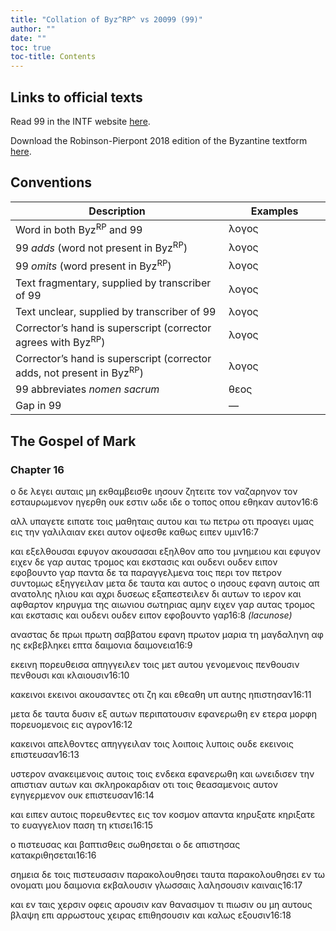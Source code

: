```yaml
---
title: "Collation of Byz^RP^ vs 20099 (99)"
author: ""
date: ""
toc: true
toc-title: Contents
---
```


::: {.callout-note appearance="minimal" icon="false" collapse="true"}
# Links to official texts

Read 99 in the INTF website [here](https://ntvmr.uni-muenster.de/manuscript-workspace?docID=20099).

Download the Robinson-Pierpont 2018 edition of the Byzantine textform [here](https://web.archive.org/web/20210413060536/https://byzantinetext.com/wp-content/uploads/2021/03/robinson-pierpont-2018-gnt-edition.pdf).


:::


::: {.callout-note appearance="minimal" icon="false" collapse="true"}
# Conventions

| Description                                                              	| Examples                           	|
|--------------------------------------------------------------------------	|------------------------------------	|
| Word in both Byz^RP^ and 99                                   	| λογος                              	|
| 99 *adds* (word not present in Byz^RP^)                       	| [λογος]{.greek-added}            	|
| 99 *omits* (word present in Byz^RP^)                          	| [λογος]{.greek-omitted}          	|
| Text fragmentary, supplied by transcriber of 99               	| [λογος]{.greek-supplied}         	|
| Text unclear, supplied by transcriber of 99                   	| [λογος]{.unclear}                	|
| Corrector's hand is superscript (corrector agrees with Byz^RP^)          	| [λογος]{.corr}                   	|
| Corrector's hand is superscript (corrector adds, not present in Byz^RP^) 	| [[λογος]{.corr}]{.greek-added} 	|
| 99 abbreviates *nomen sacrum*                                 	| [θεος]{.greek-abbr}            	|
| Gap in 99                                                     	| [―]{.gap}                        	|
:::

## The Gospel of Mark

### Chapter 16

[ο]{.greek-omitted} [δε]{.greek-omitted} [λεγει]{.greek-omitted} [αυταις]{.greek-omitted} [μη]{.greek-omitted} [εκθαμβεισθε]{.greek-omitted} [ιησουν]{.greek-omitted} [ζητειτε]{.greek-omitted} [τον]{.greek-omitted} [ναζαρηνον]{.greek-omitted} [τον]{.greek-omitted} [εσταυρωμενον]{.greek-omitted} [ηγερθη]{.greek-omitted} [ουκ]{.greek-omitted} [εστιν]{.greek-supplied} ωδε ιδε ο τοπος οπου εθηκαν αυτον[16:6]{.aside}

αλλ υπαγετε ειπατε τοις μαθηταις αυτου και τω πετρω οτι προαγει υμας εις την γαλιλαιαν εκει αυτον οψεσθε καθως ειπεν υμιν[16:7]{.aside}

και [εξελθουσαι]{.greek-omitted} [εφυγον]{.greek-omitted} [ακουσασαι]{.greek-added} [εξηλθον]{.greek-added} απο του μνημειου [και]{.greek-added} [εφυγον]{.greek-added} ειχεν [δε]{.greek-omitted} [γαρ]{.greek-added} αυτας τρομος και εκστασις και ουδενι ουδεν ειπον εφοβουντο γαρ [[π]{.greek-supplied}αντα]{.greek-added} [δε]{.greek-added} [τα]{.greek-added} [π[αρ]{.greek-supplied}αγγελμεν[α]{.greek-supplied}]{.greek-added} [[τ]{.greek-supplied}οις]{.greek-added} [περι]{.greek-added} [[το]{.greek-supplied}ν]{.greek-added} [[πετ]{.greek-supplied}ρον]{.greek-added} [συντομως]{.greek-added} [εξηγγειλαν]{.greek-added} [μετα]{.greek-added} [δε]{.greek-added} [ταυτα]{.greek-added} [και]{.greek-added} [αυτος]{.greek-added} [ο]{.greek-added} [[ιησους]{.greek-abbr}]{.greek-added} [εφανη]{.greek-added} [αυτοις]{.greek-added} [απ]{.greek-added} [ανατολης]{.greek-added} [ηλιου]{.greek-added} [και]{.greek-added} [αχρι]{.greek-added} [δυσεως]{.greek-added} [εξαπεστειλεν]{.greek-added} [δι]{.greek-added} [αυτων]{.greek-added} [το]{.greek-added} [ιερον]{.greek-added} [και]{.greek-added} [αφθαρτον]{.greek-added} [κηρυγμα]{.greek-added} [της]{.greek-added} [αιωνιου]{.greek-added} [σωτηριας]{.greek-added} [αμην]{.greek-added} [ειχεν]{.greek-added} [γαρ]{.greek-added} [αυτας]{.greek-added} [τρομος]{.greek-added} [και]{.greek-added} [εκστασις]{.greek-added} [και]{.greek-added} [ουδενι]{.greek-added} [ουδεν]{.greek-added} [ειπον]{.greek-added} [εφοβουντο]{.greek-added} [γαρ]{.greek-added}[[16:8 *(lacunose)*]{.lacunose}]{.aside}

αναστας δε πρωι πρωτη σαββατου εφανη πρωτον μαρια τη μαγδαληνη [α]{.greek-supplied}[φ]{.unclear} ης εκ[β]{.unclear}εβλ[η]{.unclear}κει επτα [δαιμονια]{.greek-omitted} [δαι[μ]{.unclear}ονεια]{.greek-added}[16:9]{.aside}

[εκ]{.unclear}ει[ν]{.unclear}η π[ο]{.unclear}ρευθεισα [απηγγ]{.unclear}ειλεν τοις μετ αυτ[ου]{.unclear} γενομενοις [πενθουσιν]{.greek-omitted} [πενθουσι]{.greek-added} και κλαιουσιν[16:10]{.aside}

[κακεινοι]{.greek-omitted} [εκεινοι]{.greek-added} ακουσαντες οτι ζη και εθεαθ[η]{.unclear} υ[π]{.unclear} αυτης ηπιστησαν[16:11]{.aside}

μετα δε ταυτα δυσιν ε[ξ]{.unclear} α[υ]{.unclear}των περι[π]{.unclear}ατ[ο]{.unclear}υσιν εφαν[ερ]{.unclear}ωθη εν ετ[ερα]{.unclear} [μ]{.unclear}ορφη πορευο[μ]{.unclear}ενοις εις αγρον[16:12]{.aside}

κακεινοι απελθοντες απηγγειλαν τοις [λοιποις]{.greek-omitted} [λυποις]{.greek-added} ουδε εκεινοις επιστευσαν[16:13]{.aside}

υστε[ρ]{.unclear}ον ανακει[μ]{.greek-supplied}ε[νο]{.unclear}ις αυτοις τοις ενδεκα εφανε[ρ]{.greek-supplied}ωθη και ωνειδισ[ε]{.unclear}[ν]{.greek-supplied} τ[ην]{.greek-supplied} απιστιαν αυ[των]{.unclear} και σκληροκαρδιαν οτι τοις θεασαμενοι[ς]{.unclear} [α]{.unclear}υτον εγηγερμενον ουκ επιστευσαν[16:14]{.aside}

και ειπε[ν]{.unclear} αυτοις πορευθεντες εις τον κοσμον απαντα [κηρυξατε]{.greek-omitted} [κηριξατε]{.greek-added} το [ε]{.unclear}υαγγελιον παση τη κτισει[16:15]{.aside}

ο πισ[τε]{.unclear}υσας και βαπτισθεις σωθησεται ο δε απιστησας κατακριθησεται[16:16]{.aside}

σημεια δε τοις π[ι]{.unclear}στευσασιν [[π]{.unclear}[αρ]{.greek-supplied}[α]{.unclear}κολουθησ[ε]{.unclear}ι]{.greek-added} ταυτα [παρακολουθησει]{.greek-omitted} εν τ[ω]{.unclear} ονοματι [μου]{.unclear} δαιμονια [ε]{.unclear}κβα[λ]{.unclear}ουσιν [γλωσσαις]{.greek-omitted} [λαλησουσιν]{.greek-omitted} [καιναις]{.greek-omitted}[16:17]{.aside}

[[κ]{.greek-supplied}[α]{.unclear}[ι]{.greek-supplied}]{.greek-added} [εν]{.greek-added} [ταις]{.greek-added} [χε[ρ]{.greek-supplied}[σ]{.greek-supplied}[ι]{.unclear}ν]{.greek-added} οφεις α[ρ]{.unclear}[ου]{.greek-supplied}[σ]{.greek-supplied}ιν καν θα[ν]{.unclear}[α]{.greek-supplied}[σ]{.greek-supplied}[ι]{.unclear}μον τι πιω[σιν]{.greek-supplied} [ου]{.greek-omitted} [μη]{.greek-omitted} [αυτους]{.greek-omitted} [βλαψη]{.greek-omitted} [επι]{.greek-omitted} [αρρωστους]{.greek-omitted} [χειρας]{.greek-omitted} [επιθησουσιν]{.greek-omitted} [και]{.greek-omitted} [καλως]{.greek-omitted} [εξουσιν]{.greek-omitted}[16:18]{.aside}

